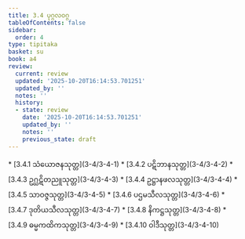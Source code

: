 ```yaml
---
title: 3.4 ပုဂ္ဂလဝဂ္ဂ
tableOfContents: false
sidebar:
  order: 4
type: tipitaka
basket: su
book: a4
review:
  current: review
  updated: '2025-10-20T16:14:53.701251'
  updated_by: ''
  notes: ''
  history:
  - state: review
    date: '2025-10-20T16:14:53.701251'
    updated_by: ''
    notes: ''
    previous_state: draft
---
```



<DynamicBreadcrumb />


<ReviewStatus review={frontmatter.review} showDetails={true} />

<HypothesisAnnotation frontmatter={frontmatter} />



<TableOfContents book="a4" section="3.4">
* [3.4.1 သံယောဇနသုတ္တ](3-4/3-4-1)
* [3.4.2 ပဋိဘာနသုတ္တ](3-4/3-4-2)
* [3.4.3 ဥဂ္ဃဋိတညူသုတ္တ](3-4/3-4-3)
* [3.4.4 ဥဋ္ဌာနဖလသုတ္တ](3-4/3-4-4)
* [3.4.5 သာဝဇ္ဇသုတ္တ](3-4/3-4-5)
* [3.4.6 ပဌမသီလသုတ္တ](3-4/3-4-6)
* [3.4.7 ဒုတိယသီလသုတ္တ](3-4/3-4-7)
* [3.4.8 နိကဋ္ဌသုတ္တ](3-4/3-4-8)
* [3.4.9 ဓမ္မကထိကသုတ္တ](3-4/3-4-9)
* [3.4.10 ဝါဒီသုတ္တ](3-4/3-4-10)
</TableOfContents>